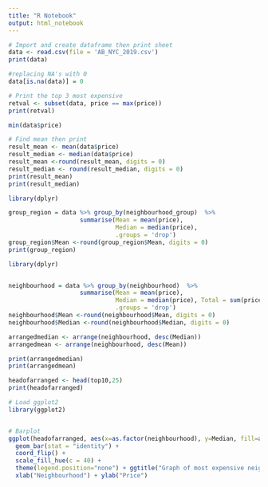 ---
title: "R Notebook"
output: html_notebook
---


```{r}
# Import and create dataframe then print sheet
data <- read.csv(file = 'AB_NYC_2019.csv')
print(data)
```

```{r}
#replacing NA's with 0 
data[is.na(data)] = 0
```

```{r}
# Print the top 3 most expensive
retval <- subset(data, price == max(price))
print(retval)

min(data$price)
```

```{r}
# Find mean then print
result_mean <- mean(data$price)
result_median <- median(data$price)
result_mean <-round(result_mean, digits = 0)
result_median <- round(result_median, digits = 0)
print(result_mean)
print(result_median)

```

```{r}
library(dplyr)

group_region = data %>% group_by(neighbourhood_group)  %>%
                    summarise(Mean = mean(price),
                              Median = median(price),
                              .groups = 'drop')
group_region$Mean <-round(group_region$Mean, digits = 0)
print(group_region)
```

```{r}
library(dplyr)


neighbourhood = data %>% group_by(neighbourhood)  %>%
                    summarise(Mean = mean(price), 
                              Median = median(price), Total = sum(price)/Mean,
                              .groups = 'drop')
neighbourhood$Mean <-round(neighbourhood$Mean, digits = 0)
neighbourhood$Median <-round(neighbourhood$Median, digits = 0)

arrangedmedian <- arrange(neighbourhood, desc(Median))
arrangedmean <- arrange(neighbourhood, desc(Mean))

print(arrangedmedian)
print(arrangedmean)

headofarranged <- head(top10,25)
print(headofarranged)

```

```{r}
# Load ggplot2
library(ggplot2)


# Barplot
ggplot(headofarranged, aes(x=as.factor(neighbourhood), y=Median, fill=as.factor(neighbourhood) )) + 
  geom_bar(stat = "identity") + 
  coord_flip() +
  scale_fill_hue(c = 40) +
  theme(legend.position="none") + ggtitle("Graph of most expensive neighbourhoods" ) +
  xlab("Neighbourhood") + ylab("Price")
```
